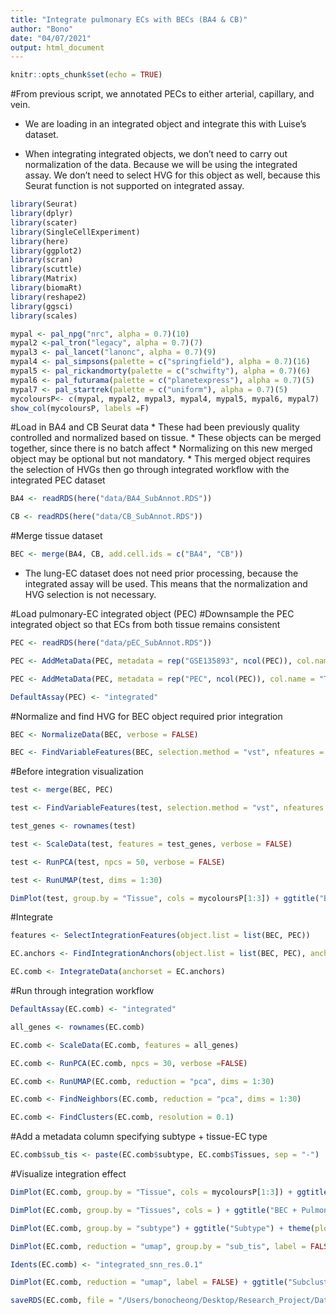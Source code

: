 ```yaml
---
title: "Integrate pulmonary ECs with BECs (BA4 & CB)"
author: "Bono"
date: "04/07/2021"
output: html_document
---
```


```r
knitr::opts_chunk$set(echo = TRUE)
```


#From previous script, we annotated PECs to either arterial, capillary, and vein.

* We are loading in an integrated object and integrate this with Luise's dataset.

* When integrating integrated objects, we don't need to carry out normalization of the data. Because we will be using the integrated assay. We don't need to select HVG for this object as well, because this Seurat function is not supported on integrated assay.

```r
library(Seurat) 
library(dplyr)
library(scater)
library(SingleCellExperiment)
library(here)
library(ggplot2)
library(scran)
library(scuttle)
library(Matrix)
library(biomaRt)
library(reshape2)
library(ggsci)
library(scales)
```


```r
mypal <- pal_npg("nrc", alpha = 0.7)(10)
mypal2 <-pal_tron("legacy", alpha = 0.7)(7)
mypal3 <- pal_lancet("lanonc", alpha = 0.7)(9)
mypal4 <- pal_simpsons(palette = c("springfield"), alpha = 0.7)(16)
mypal5 <- pal_rickandmorty(palette = c("schwifty"), alpha = 0.7)(6)
mypal6 <- pal_futurama(palette = c("planetexpress"), alpha = 0.7)(5)
mypal7 <- pal_startrek(palette = c("uniform"), alpha = 0.7)(5)
mycoloursP<- c(mypal, mypal2, mypal3, mypal4, mypal5, mypal6, mypal7)
show_col(mycoloursP, labels =F)
```


#Load in BA4 and CB Seurat data
* These had been previously quality controlled and normalized based on tissue.
* These objects can be merged together, since there is no batch affect
* Normalizing on this new merged object may be optional but not mandatory. 
* This merged object requires the selection of HVGs then go through integrated workflow with the integrated PEC dataset


```r
BA4 <- readRDS(here("data/BA4_SubAnnot.RDS"))

CB <- readRDS(here("data/CB_SubAnnot.RDS"))
```


#Merge tissue dataset
```r
BEC <- merge(BA4, CB, add.cell.ids = c("BA4", "CB"))
```


* The lung-EC dataset does not need prior processing, because the integrated assay will be used. This means that the normalization and HVG selection is not necessary.


#Load pulmonary-EC integrated object (PEC)
#Downsample the PEC integrated object so that ECs from both tissue remains consistent
```r
PEC <- readRDS(here("data/pEC_SubAnnot.RDS"))

PEC <- AddMetaData(PEC, metadata = rep("GSE135893", ncol(PEC)), col.name = "Tissue")

PEC <- AddMetaData(PEC, metadata = rep("PEC", ncol(PEC)), col.name = "Tissues")

DefaultAssay(PEC) <- "integrated"
```


#Normalize and find HVG for BEC object required prior integration
```r
BEC <- NormalizeData(BEC, verbose = FALSE)

BEC <- FindVariableFeatures(BEC, selection.method = "vst", nfeatures = 2000, verbose = FALSE)
```

#Before integration visualization
```r
test <- merge(BEC, PEC)

test <- FindVariableFeatures(test, selection.method = "vst", nfeatures = 2000)

test_genes <- rownames(test)

test <- ScaleData(test, features = test_genes, verbose = FALSE)

test <- RunPCA(test, npcs = 50, verbose = FALSE)

test <- RunUMAP(test, dims = 1:30)

DimPlot(test, group.by = "Tissue", cols = mycoloursP[1:3]) + ggtitle("Before integration") + theme(plot.title = element_text(hjust = 0.5))
```


#Integrate
```r
features <- SelectIntegrationFeatures(object.list = list(BEC, PEC))

EC.anchors <- FindIntegrationAnchors(object.list = list(BEC, PEC), anchor.features = features)

EC.comb <- IntegrateData(anchorset = EC.anchors)
```


#Run through integration workflow
```r
DefaultAssay(EC.comb) <- "integrated"

all_genes <- rownames(EC.comb)

EC.comb <- ScaleData(EC.comb, features = all_genes)

EC.comb <- RunPCA(EC.comb, npcs = 30, verbose =FALSE)

EC.comb <- RunUMAP(EC.comb, reduction = "pca", dims = 1:30)

EC.comb <- FindNeighbors(EC.comb, reduction = "pca", dims = 1:30)

EC.comb <- FindClusters(EC.comb, resolution = 0.1)
```


#Add a metadata column specifying subtype + tissue-EC type
```r
EC.comb$sub_tis <- paste(EC.comb$subtype, EC.comb$Tissues, sep = "-")
```


#Visualize integration effect
```r
DimPlot(EC.comb, group.by = "Tissue", cols = mycoloursP[1:3]) + ggtitle("After integration (CCA)") + theme(plot.title = element_text(hjust = 0.5))

DimPlot(EC.comb, group.by = "Tissues", cols = ) + ggtitle("BEC + Pulmonary-EC") + theme(plot.title = element_text(hjust = 0.5))

DimPlot(EC.comb, group.by = "subtype") + ggtitle("Subtype") + theme(plot.title = element_text(hjust = 0.5)) 

DimPlot(EC.comb, reduction = "umap", group.by = "sub_tis", label = FALSE) + ggtitle("Subtype-Tissue") + theme(plot.title = element_text(hjust = 0.5))

Idents(EC.comb) <- "integrated_snn_res.0.1"

DimPlot(EC.comb, reduction = "umap", label = FALSE) + ggtitle("Subclustering") + theme(plot.title = element_text(hjust = 0.5))
```


```r
saveRDS(EC.comb, file = "/Users/bonocheong/Desktop/Research_Project/Datasets/Dissertation/data/BEC_PEC.RDS")
```


